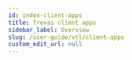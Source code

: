 ```yaml
---
id: index-client-apps
title: Trevas client apps
sidebar_label: Overview
slug: /user-guide/vtl/client-apps
custom_edit_url: null
---
```



<div className="row">
	<div className="col">
		<Card
			title="Trevas Jupyter"
			description="Kernel Jupyter"
			page={useBaseUrl('/user-guide/vtl/client-apps/jupyter')}
		/>
	</div>
	<div className="col">
		<Card
			title="Trevas Lab"
			description="Application web"
			page={useBaseUrl('/user-guide/vtl/client-apps/lab')}
		/>
	</div>
</div>
